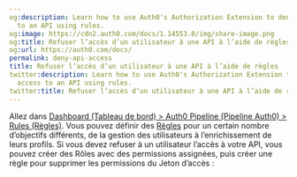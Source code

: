 ```yaml
---
og:description: Learn how to use Auth0's Authorization Extension to deny users access
  to an API using rules.
og:image: https://cdn2.auth0.com/docs/1.14553.0/img/share-image.png
og:title: Refuser l’accès d’un utilisateur à une API à l’aide de règles
og:url: https://auth0.com/docs/
permalink: deny-api-access
title: Refuser l’accès d’un utilisateur à une API à l’aide de règles
twitter:description: Learn how to use Auth0's Authorization Extension to deny users
  access to an API using rules.
twitter:title: Refuser l’accès d’un utilisateur à une API à l’aide de règles
---
```




Allez dans [Dashboard (Tableau de bord) > Auth0 Pipeline (Pipeline Auth0) > Rules (Règles)](%24%7Bmanage_url%7D/#/rules). Vous pouvez définir des [Règles](/rules) pour un certain nombre d’objectifs différents, de la gestion des utilisateurs à l’enrichissement de leurs profils. Si vous devez refuser à un utilisateur l’accès à votre API, vous pouvez créer des Rôles avec des permissions assignées, puis créer une règle pour supprimer les permissions du Jeton d’accès :